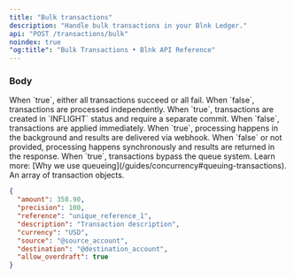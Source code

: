 ```yaml
---
title: "Bulk transactions"
description: "Handle bulk transactions in your Blnk Ledger."
api: "POST /transactions/bulk"
noindex: true
"og:title": "Bulk Transactions • Blnk API Reference"
---
```




<Key />

### Body

<ParamField body="atomic" type="boolean" required>  
  When `true`, either all transactions succeed or all fail. When `false`, transactions are processed independently.
</ParamField>
<ParamField body="inflight" type="boolean" required>  
  When `true`, transactions are created in `INFLIGHT` status and require a separate commit. When `false`, transactions are applied immediately.
</ParamField>
<ParamField body="run_async" type="boolean" default="false">  
  When `true`, processing happens in the background and results are delivered via webhook. When `false` or not provided, processing happens synchronously and results are returned in the response.
</ParamField>
<ParamField body="skip_queue" type="boolean" default="false">  
  When `true`, transactions bypass the queue system. Learn more: [Why we use queueing](/guides/concurrency#queuing-transactions).
</ParamField>
<ParamField body="transactions" type="object[]" required>
  An array of transaction objects.

  ```json Sample transaction object
  {
    "amount": 358.90,
    "precision": 100,
    "reference": "unique_reference_1",
    "description": "Transaction description",
    "currency": "USD",
    "source": "@source_account",
    "destination": "@destination_account",
    "allow_overdraft": true
  }
  ```
</ParamField>